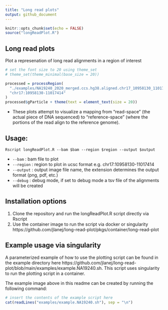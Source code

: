 ```yaml
---
title: "Long read plots"
output: github_document
---
```


```r
knitr::opts_chunk$set(echo = FALSE)
source("longReadPlot.R")
```

## Long read plots

Plot a represenation of long read alignments in a region of interest

```r
# set the font size to 20 using theme_set
# theme_set(theme_minimal(base_size = 20))

processed = processRegion(
  "./examples/NA19240_2020_merged.ccs.hg38.aligned.chr17_10958130_11017414.bam",
  "chr17:10958130-11017414"
)
processed$gParticle + theme(text = element_text(size = 20))

```


- These plots attempt to visualize a mapping from "read-space" (the actual piece of DNA sequenced) to "reference-space" (where the portions of the read align to the reference genome).

## Usage:


`Rscript longReadPlot.R --bam $bam --region $region --output $output`

- `--bam` : bam file to plot
- `--region` : region to plot in ucsc format e.g. chr17:10958130-11017414
- `--output` : output image file name, the extension determines the output format (png, pdf, etc.)
- `--debug` : debug mode, if set to debug mode a tsv file of the alignments will be created

## Installation options

1. Clone the repository and run the longReadPlot.R  script directly via Rscript
2. Use the container image to run the script via docker or singularity https://github.com/jlanej/long-read-plot/pkgs/container/long-read-plot 


## Example usage via singularity

A parameterized example of how to use the plotting script can be found in the example directory here https://github.com/jlanej/long-read-plot/blob/main/examples/example.NA19240.sh. This script uses singularity to run the plotting script in a container. 

The example image above in this readme can be created by running the following command:


```r

# insert the contents of the example script here
cat(readLines("examples/example.NA19240.sh"), sep = "\n")


```


